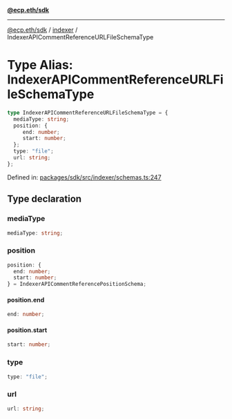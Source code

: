 [**@ecp.eth/sdk**](../../index.mdx)

***

[@ecp.eth/sdk](/sdk-reference/index.mdx) / [indexer](/sdk-reference/indexer/index.mdx) / IndexerAPICommentReferenceURLFileSchemaType

# Type Alias: IndexerAPICommentReferenceURLFileSchemaType

```ts
type IndexerAPICommentReferenceURLFileSchemaType = {
  mediaType: string;
  position: {
     end: number;
     start: number;
  };
  type: "file";
  url: string;
};
```

Defined in: [packages/sdk/src/indexer/schemas.ts:247](https://github.com/ecp-eth/comments-monorepo/blob/main/packages/sdk/src/indexer/schemas.ts#L247)

## Type declaration

### mediaType

```ts
mediaType: string;
```

### position

```ts
position: {
  end: number;
  start: number;
} = IndexerAPICommentReferencePositionSchema;
```

#### position.end

```ts
end: number;
```

#### position.start

```ts
start: number;
```

### type

```ts
type: "file";
```

### url

```ts
url: string;
```
